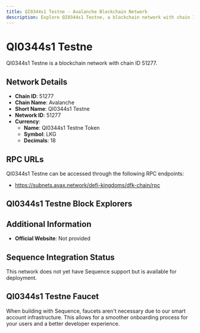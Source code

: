 ```yaml
--- 
title: QI0344s1 Testne - Avalanche Blockchain Network
description: Explore QI0344s1 Testne, a blockchain network with chain ID 51277. Learn about its native currency, QI0344s1 Testne Token, and how to interact with the network.
---
```


# QI0344s1 Testne

QI0344s1 Testne is a blockchain network with chain ID 51277.

## Network Details

- **Chain ID**: 51277
- **Chain Name**: Avalanche
- **Short Name**: QI0344s1 Testne
- **Network ID**: 51277
- **Currency**: 
  - **Name**: QI0344s1 Testne Token
  - **Symbol**: LKG
  - **Decimals**: 18

## RPC URLs

QI0344s1 Testne can be accessed through the following RPC endpoints:

- https://subnets.avax.network/defi-kingdoms/dfk-chain/rpc

## QI0344s1 Testne Block Explorers



## Additional Information

- **Official Website**: Not provided

## Sequence Integration Status

This network does not yet have Sequence support but is available for deployment.

## QI0344s1 Testne Faucet

When building with Sequence, faucets aren't necessary due to our smart account infrastructure. This allows for a smoother onboarding process for your users and a better developer experience.
